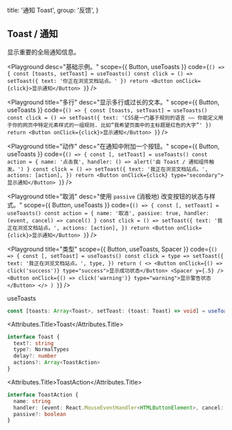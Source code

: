 
  title: '通知 Toast',
  group: '反馈',
}

## Toast / 通知

显示重要的全局通知信息。

<Playground
  desc="基础示例。"
  scope={{ Button, useToasts }}
  code={`
() => {
  const [toasts, setToast] = useToasts()
  const click = () => setToast({ text: '你正在浏览文档站点。' })
  return <Button onClick={click}>显示通知</Button>
}
`} />

<Playground
  title="多行"
  desc="显示多行或过长的文本。"
  scope={{ Button, useToasts }}
  code={`
() => {
  const [toasts, setToast] = useToasts()
  const click = () => setToast({ text: 'CSS是一门基于规则的语言 —— 你能定义用于你的网页中特定元素样式的一组规则. 比如“我希望页面中的主标题是红色的大字”' })
  return <Button onClick={click}>显示通知</Button>
}
`} />

<Playground
  title="动作"
  desc="在通知中附加一个按钮。"
  scope={{ Button, useToasts }}
  code={`
() => {
  const [, setToast] = useToasts()
  const action = {
    name: '点击我',
    handler: () => alert('由 Toast / 通知组件触发。')
  }
  const click = () => setToast({
    text: '我正在浏览文档站点。',
    actions: [action],
  })
  return <Button onClick={click} type="secondary">显示通知</Button>
}
`} />

<Playground
  title="取消"
  desc="使用 `passive` (消极地) 改变按钮的状态与样式。"
  scope={{ Button, useToasts }}
  code={`
() => {
  const [, setToast] = useToasts()
  const action = {
    name: '取消',
    passive: true,
    handler: (event, cancel) => cancel()
  }
  const click = () => setToast({
    text: '我正在浏览文档站点。',
    actions: [action],
  })
  return <Button onClick={click}>显示通知</Button>
}
`} />

<Playground
  title="类型"
  scope={{ Button, useToasts, Spacer }}
  code={`
() => {
  const [, setToast] = useToasts()
  const click = type => setToast({
    text: '我正在浏览文档站点。',
    type,
  })
  return (
    <>
    <Button onClick={() => click('success')} type="success">显示成功状态</Button>
    <Spacer y={.5} />
    <Button onClick={() => click('warning')} type="warning">显示警告状态</Button>
    </>
  )
}
`} />

<Attributes edit="/pages/docs/components/toast.mdx">
<Attributes.Title>useToasts</Attributes.Title>

```ts
const [toasts: Array<Toast>, setToast: (toast: Toast) => void] = useToasts()
```

<Attributes.Title>Toast</Attributes.Title>

```ts
interface Toast {
  text?: string
  type?: NormalTypes
  delay?: number
  actions?: Array<ToastAction>
}
```

<Attributes.Title>ToastAction</Attributes.Title>

```ts
interface ToastAction {
  name: string
  handler: (event: React.MouseEventHandler<HTMLButtonElement>, cancel: Function) => void
  passive?: boolean
}
```

</Attributes>


